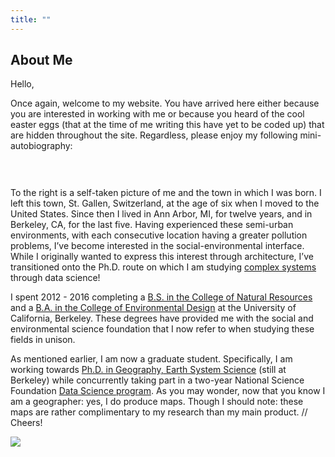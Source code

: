 ```yaml
---
title: ""
---
```


## About Me

<style type="text/css">
.title {
  display: none;
}

#getting-started img {
  margin-right: 10px;
}

</style>

Hello,

Once again, welcome to my website. You have arrived here either because you are
interested in working with me or because you heard of the cool easter eggs (that at
the time of me writing this have yet to be coded up) that are hidden throughout the site. 
Regardless, please enjoy my following mini-autobiography:


<div class="row" style="padding-top: 30px;">
<div class="col-sm-6">

To the right is a self-taken picture of me and the town in which I 
was born. I left this town, St. Gallen, Switzerland, at the age of six when I moved
to the United States. Since then I lived in Ann Arbor, MI, for twelve years, and 
in Berkeley, CA, for the last five. Having experienced these semi-urban environments,
with each consecutive location having a greater pollution problems, I've become interested
in the social-environmental interface. While I originally wanted to express this interest
through architecture, I've transitioned onto the Ph.D. route on which I am studying
[complex systems](https://en.wikipedia.org/wiki/Complexity_theory_and_organizations) through data science!

I spent 2012 - 2016 completing a [B.S. 
in the College of Natural Resources](http://guide.berkeley.edu/undergraduate/degree-programs/conservation-resource-studies/) and a [B.A. in the College of Environmental Design](http://guide.berkeley.edu/undergraduate/degree-programs/urban-studies/)
at the University of California, Berkeley. These degrees have provided me with
the social and environmental science foundation that I now refer to when studying
these fields in unison.

As mentioned earlier, I am now a graduate student. Specifically, I am working
towards [Ph.D. in Geography, Earth System Science](http://geography.berkeley.edu/graduate-studies/program-description/) (still at Berkeley) while concurrently taking part in a two-year National Science Foundation [Data Science program](http://ds421.berkeley.edu/).
As you may wonder, now that you know I am a geographer: yes, I do produce maps. Though
I should note: these maps are rather complimentary to my research than my main product. //
Cheers!

</div>
<div class="col-sm-6">

![](images/sankt_gallen.jpg)

</div>